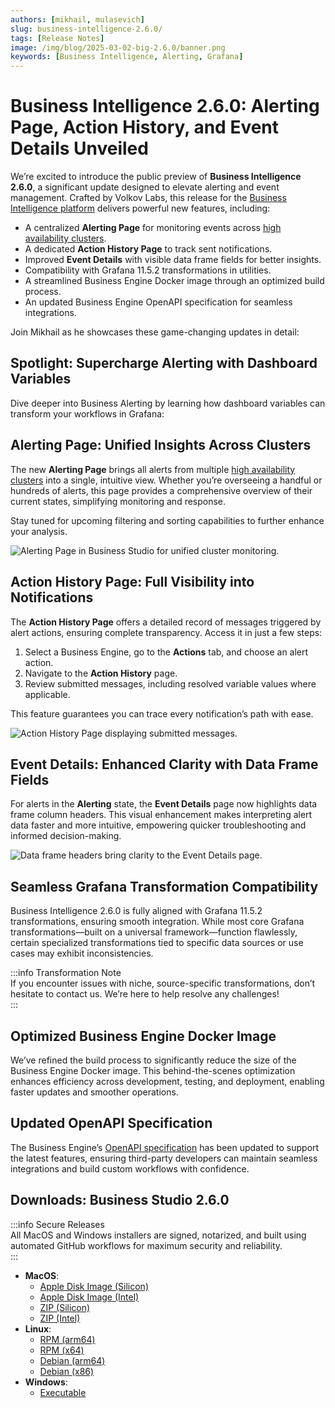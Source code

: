 ```yaml
---
authors: [mikhail, mulasevich]
slug: business-intelligence-2.6.0/
tags: [Release Notes]
image: /img/blog/2025-03-02-big-2.6.0/banner.png
keywords: [Business Intelligence, Alerting, Grafana]
---
```



# Business Intelligence 2.6.0: Alerting Page, Action History, and Event Details Unveiled

We’re excited to introduce the public preview of **Business Intelligence 2.6.0**, a significant update designed to elevate alerting and event management. Crafted by Volkov Labs, this release for the [Business Intelligence platform](/docs/) delivers powerful new features, including:

- A centralized **Alerting Page** for monitoring events across [high availability clusters](/docs/studio/manage-clusters/).
- A dedicated **Action History Page** to track sent notifications.
- Improved **Event Details** with visible data frame fields for better insights.
- Compatibility with Grafana 11.5.2 transformations in utilities.
- A streamlined Business Engine Docker image through an optimized build process.
- An updated Business Engine OpenAPI specification for seamless integrations.

Join Mikhail as he showcases these game-changing updates in detail:

<Youtube
  id="IOYyfIkNwJ4"
  title="Business Alerting, Action History, and Event Page Updates in Business Intelligence 2.6.0"
/>

## Spotlight: Supercharge Alerting with Dashboard Variables

Dive deeper into Business Alerting by learning how dashboard variables can transform your workflows in Grafana:

<Youtube
  id="ey0ZSbSDxtI"
  title="Mastering Business Alerting: Dashboard Variables in Grafana Cloud"
/>

## Alerting Page: Unified Insights Across Clusters

The new **Alerting Page** brings all alerts from multiple [high availability clusters](/docs/studio/manage-clusters/) into a single, intuitive view. Whether you’re overseeing a handful or hundreds of alerts, this page provides a comprehensive overview of their current states, simplifying monitoring and response.

Stay tuned for upcoming filtering and sorting capabilities to further enhance your analysis.

<Image
  title="Alerting Page in Business Studio for unified cluster monitoring."
  src="/img/blog/2025-03-02-big-2.6.0/page-alerting.png"
/>

## Action History Page: Full Visibility into Notifications

The **Action History Page** offers a detailed record of messages triggered by alert actions, ensuring complete transparency. Access it in just a few steps:

1. Select a Business Engine, go to the **Actions** tab, and choose an alert action.
2. Navigate to the **Action History** page.
3. Review submitted messages, including resolved variable values where applicable.

This feature guarantees you can trace every notification’s path with ease.

<Image
  title="Action History Page displaying submitted messages."
  src="/img/blog/2025-03-02-big-2.6.0/action-history.png"
/>

## Event Details: Enhanced Clarity with Data Frame Fields

For alerts in the **Alerting** state, the **Event Details** page now highlights data frame column headers. This visual enhancement makes interpreting alert data faster and more intuitive, empowering quicker troubleshooting and informed decision-making.

<Image
  title="Data frame headers bring clarity to the Event Details page."
  src="/img/blog/2025-03-02-big-2.6.0/frame.png"
/>

## Seamless Grafana Transformation Compatibility

Business Intelligence 2.6.0 is fully aligned with Grafana 11.5.2 transformations, ensuring smooth integration. While most core Grafana transformations—built on a universal framework—function flawlessly, certain specialized transformations tied to specific data sources or use cases may exhibit inconsistencies.

:::info Transformation Note  
If you encounter issues with niche, source-specific transformations, don’t hesitate to contact us. We’re here to help resolve any challenges!  
:::

## Optimized Business Engine Docker Image

We’ve refined the build process to significantly reduce the size of the Business Engine Docker image. This behind-the-scenes optimization enhances efficiency across development, testing, and deployment, enabling faster updates and smoother operations.

## Updated OpenAPI Specification

The Business Engine’s [OpenAPI specification](/docs/api/) has been updated to support the latest features, ensuring third-party developers can maintain seamless integrations and build custom workflows with confidence.

## Downloads: Business Studio 2.6.0

:::info Secure Releases  
All MacOS and Windows installers are signed, notarized, and built using automated GitHub workflows for maximum security and reliability.  
:::

- **MacOS**:
  - [Apple Disk Image (Silicon)](https://github.com/VolkovLabs/business-intelligence/releases/download/v2.6.0/Business.Studio-2.6.0-arm64.dmg)
  - [Apple Disk Image (Intel)](https://github.com/VolkovLabs/business-intelligence/releases/download/v2.6.0/Business.Studio-2.6.0-x64.dmg)
  - [ZIP (Silicon)](https://github.com/VolkovLabs/business-intelligence/releases/download/v2.6.0/Business.Studio-darwin-arm64-2.6.0.zip)
  - [ZIP (Intel)](https://github.com/VolkovLabs/business-intelligence/releases/download/v2.6.0/Business.Studio-darwin-x64-2.6.0.zip)
- **Linux**:
  - [RPM (arm64)](https://github.com/VolkovLabs/business-intelligence/releases/download/v2.6.0/business-studio-2.6.0-1.arm64.rpm)
  - [RPM (x64)](https://github.com/VolkovLabs/business-intelligence/releases/download/v2.6.0/business-studio-2.6.0-1.x86_64.rpm)
  - [Debian (arm64)](https://github.com/VolkovLabs/business-intelligence/releases/download/v2.6.0/business-studio_2.6.0_arm64.deb)
  - [Debian (x86)](https://github.com/VolkovLabs/business-intelligence/releases/download/v2.6.0/business-studio_2.6.0_amd64.deb)
- **Windows**:
  - [Executable](https://github.com/VolkovLabs/business-intelligence/releases/download/v2.6.0/Business.Studio-2.6.0.Setup.exe)

<GettingStarted />

<Feedback />
